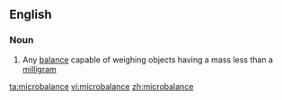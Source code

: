 ==English==

===Noun===
{{wikipedia}}
{{en-noun}}

# Any [[balance]] capable of weighing objects having a mass less than a [[milligram]]

[[ta:microbalance]]
[[vi:microbalance]]
[[zh:microbalance]]